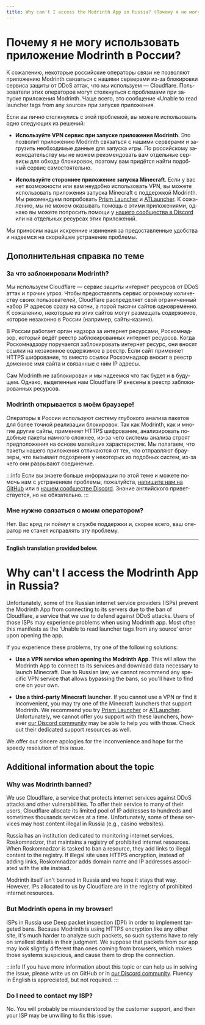 ```yaml
---
title: Why can't I access the Modrinth App in Russia? (Почему я не могу использовать приложение Modrinth в России?)
---
```


<div lang="ru">

# Почему я не могу использовать приложение Modrinth в России?

К сожалению, некоторые российские операторы связи не позволяют приложению Modrinth связаться с нашими серверами из-за блокировки сервиса защиты от DDoS аттак, что мы используем — Cloudflare. Пользователи этих операторов могут столкнуться с проблемами при запуске приложения Modrinth. Чаще всего, это сообщение «Unable to read launcher tags from any source» при запуске приложения.

Если вы лично столкнулись с этой проблемой, вы можете использовать одно следующих из решений:

- **Используйте VPN сервис при запуске приложения Modrinth**. Это позволит приложению Modrinth связаться с нашими серверами и загрузить необходимые данные для запуска игры. По российскому законодательству мы не можем рекомендовать вам отдельные сервисы для обхода блокировок, поэтому вам придётся найти подобный сервис самостоятельно.

- **Используйте стороннее приложение запуска Minecraft**. Если у вас нет возможности или вам неудобно использовать VPN, вы можете использовать приложения запуска Minecraft с поддержкой Modrinth. Мы рекомендуем попробовать [Prism Launcher](https://prismlauncher.org) и [ATLauncher](https://atlauncher.com). К сожалению, мы не можем оказывать помощь с этими приложениями, однако вы можете попросить помощи у [нашего сообщества в Discord](https://discord.modrinth.com) или на отдельных ресурсах этих приложений.

Мы приносим наши искренние извинения за предоставленные удобства и надеемся на скорейшее устранение проблемы.

## Дополнительная справка по теме

### За что заблокировали Modrinth?

Мы используем Cloudflare — сервис защиты интернет ресурсов от DDoS аттак и прочих угроз. Чтобы предоставлять сервис огромному количеству своих пользователей, Cloudflare распределяет свой ограниченный набор IP адресов сразу на сотни, а порой тысячи сайтов одновременно. К сожалению, некоторые из этих сайтов могут размещать содержимое, которое незаконно в России (например, сайты-казино).

В России работает орган надзора за интернет ресурсами, Роскомнадзор, который ведёт реестр заблокированных интернет ресурсов. Когда Роскомнадзору поручается заблокировать интернет ресурс, они вносят ссылки на незаконное содержимое в реестр. Если сайт применяет HTTPS шифрование, то вместо ссылки Роскомнадзор вносит в реестр доменное имя сайта и связанные с ним IP адресы.

Сам Modrinth не заблокирован и мы надеемся что так будет и в будущем. Однако, выделенные нам Cloudflare IP внесены в реестр заблокированных ресурсов.

### Modrinth открывается в моём браузере!

Операторы в России используют систему глубокого анализа пакетов для более точной реализации блокировок. Так как Modrinth, как и многие другие сайты, применяет HTTPS шифрование, анализировать подобные пакеты намного сложнее, из-за чего системы анализа строят предположения на основе малейших характеристик. Мы полагаем, что пакеты нашего приложения отличаются от тех, что отправляют браузеры, что вызывает подозрения у некоторых из подобных систем, из-за чего они разрывают соединение.

:::info
Если вы знаете больше информации по этой теме и можете помочь нам с устранением проблемы, пожалуйста, [напишите нам на GitHub](https://github.com/modrinth/theseus/issues/858) или в [нашем сообществе Discord](https://discord.modrinth.com). Знание английского приветствуется, но не обязательно.
:::

### Мне нужно связаться с моим оператором?

Нет. Вас вряд ли поймут в службе поддержки и, скорее всего, ваш оператор не станет исправлять эту проблему.

</div>

---

<div lang="en">

**English translation provided below.**

# Why can't I access the Modrinth App in Russia?

Unfortunately, some of the Russian internet service providers (ISPs) prevent the Modrinth App from connecting to its servers due to the ban of Cloudflare, a service that we use to defend against DDoS attacks. Users of those ISPs may experience problems when using Modrinth app. Most often this manifests as the ‘Unable to read launcher tags from any source’ error upon opening the app.

If you experience these problems, try one of the following solutions:

- **Use a VPN service when opening the Modrinth App**. This will allow the Modrinth App to connect to its services and download data necessary to launch Minecraft. Due to Russian law, we cannot recommend any specific VPN service that allows bypassing the bans, so you'll have to find one on your own.

- **Use a third-party Minecraft launcher**. If you cannot use a VPN or find it inconvenient, you may try one of the Minecraft launchers that support Modrinth. We recommend you try [Prism Launcher](https://prismlauncher.org) or [ATLauncher](https://atlauncher.com). Unfortunately, we cannot offer you support with these launchers, however [our Discord community](https://discord.modrinth.com) may be able to help you with those. Check out their dedicated support resources as well.

We offer our sincere apologies for the inconvenience and hope for the speedy resolution of this issue.

## Additional information about the topic

### Why was Modrinth banned?

We use Cloudflare, a service that protects internet services against DDoS attacks and other vulnerabilities. To offer their service to many of their users, Cloudflare allocate its limited pool of IP addresses to hundreds and sometimes thousands services at a time. Unfortunately, some of these services may host content illegal in Russia (e.g., casino websites).

Russia has an institution dedicated to monitoring internet services, Roskomnadzor, that maintains a registry of prohibited internet resources. When Roskomnadzor is tasked to ban a resource, they add links to illegal content to the registry. If illegal site uses HTTPS encryption, instead of adding links, Roskomnadzor adds domain name and IP addresses associated with the site instead.

Modrinth itself isn't banned in Russia and we hope it stays that way. However, IPs allocated to us by Cloudflare are in the registry of prohibited internet resources.

### But Modrinth opens in my browser!

ISPs in Russia use Deep packet inspection (DPI) in order to implement targeted bans. Because Modrinth is using HTTPS encryption like any other site, it's much harder to analyze such packets, so such systems have to rely on smallest details in their judgment. We suppose that packets from our app may look slightly different than ones coming from browsers, which makes those systems suspicious, and cause them to drop the connection.

:::info
If you have more information about this topic or can help us in solving the issue, please write us on GitHub or in [our Discord community](https://discord.modrinth.com). Fluency in English is appreciated, but not required.
:::

### Do I need to contact my ISP?

No. You will probably be misunderstood by the customer support, and then your ISP may be unwilling to fix this issue.

</div>
